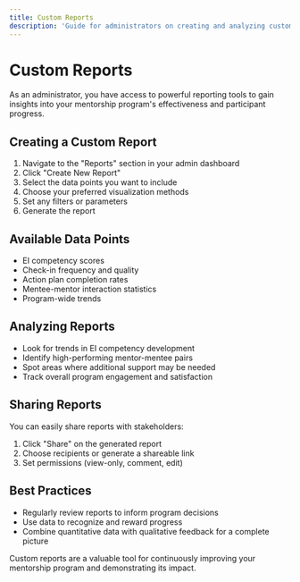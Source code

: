 ```yaml
---
title: Custom Reports
description: 'Guide for administrators on creating and analyzing custom reports'
---
```


# Custom Reports

As an administrator, you have access to powerful reporting tools to gain insights into your mentorship program's effectiveness and participant progress.

## Creating a Custom Report

1. Navigate to the "Reports" section in your admin dashboard
2. Click "Create New Report"
3. Select the data points you want to include
4. Choose your preferred visualization methods
5. Set any filters or parameters
6. Generate the report

## Available Data Points

- EI competency scores
- Check-in frequency and quality
- Action plan completion rates
- Mentee-mentor interaction statistics
- Program-wide trends

## Analyzing Reports

- Look for trends in EI competency development
- Identify high-performing mentor-mentee pairs
- Spot areas where additional support may be needed
- Track overall program engagement and satisfaction

## Sharing Reports

You can easily share reports with stakeholders:
1. Click "Share" on the generated report
2. Choose recipients or generate a shareable link
3. Set permissions (view-only, comment, edit)

## Best Practices

- Regularly review reports to inform program decisions
- Use data to recognize and reward progress
- Combine quantitative data with qualitative feedback for a complete picture

Custom reports are a valuable tool for continuously improving your mentorship program and demonstrating its impact.